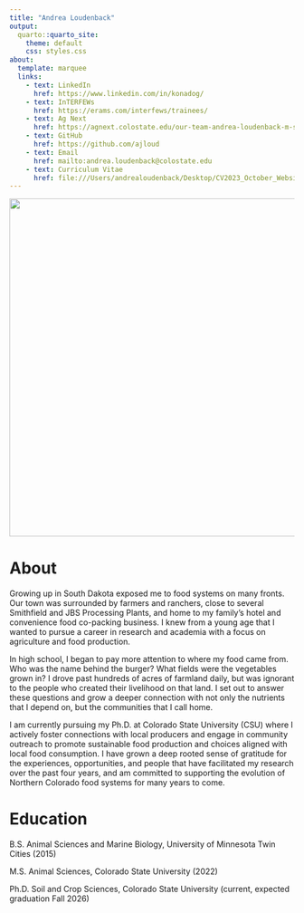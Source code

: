 ```yaml
---
title: "Andrea Loudenback"
output:
  quarto::quarto_site:
    theme: default
    css: styles.css
about: 
  template: marquee
  links:
    - text: LinkedIn
      href: https://www.linkedin.com/in/konadog/
    - text: InTERFEWs
      href: https://erams.com/interfews/trainees/
    - text: Ag Next 
      href: https://agnext.colostate.edu/our-team-andrea-loudenback-m-s/#:~:text  =Her%20current%20research%20focuses%20on,our%20food%20and%20agricultural%20systems.
    - text: GitHub
      href: https://github.com/ajloud
    - text: Email
      href: mailto:andrea.loudenback@colostate.edu
    - text: Curriculum Vitae
      href: file:///Users/andrealoudenback/Desktop/CV2023_October_Website.html
---
```


![](DSC08235.jpg){fig-align="center" width="597"}

# About

Growing up in South Dakota exposed me to food systems on many fronts. Our town was surrounded by farmers and ranchers, close to several Smithfield and JBS Processing Plants, and home to my family's hotel and convenience food co-packing business. I knew from a young age that I wanted to pursue a career in research and academia with a focus on agriculture and food production.

In high school, I began to pay more attention to where my food came from. Who was the name behind the burger? What fields were the vegetables grown in? I drove past hundreds of acres of farmland daily, but was ignorant to the people who created their livelihood on that land. I set out to answer these questions and grow a deeper connection with not only the nutrients that I depend on, but the communities that I call home.

I am currently pursuing my Ph.D. at Colorado State University (CSU) where I actively foster connections with local producers and engage in community outreach to promote sustainable food production and choices aligned with local food consumption. I have grown a deep rooted sense of gratitude for the experiences, opportunities, and people that have facilitated my research over the past four years, and am committed to supporting the evolution of Northern Colorado food systems for many years to come.

# Education

B.S. Animal Sciences and Marine Biology, University of Minnesota Twin Cities (2015)

M.S. Animal Sciences, Colorado State University (2022)

Ph.D. Soil and Crop Sciences, Colorado State University (current, expected graduation Fall 2026)
